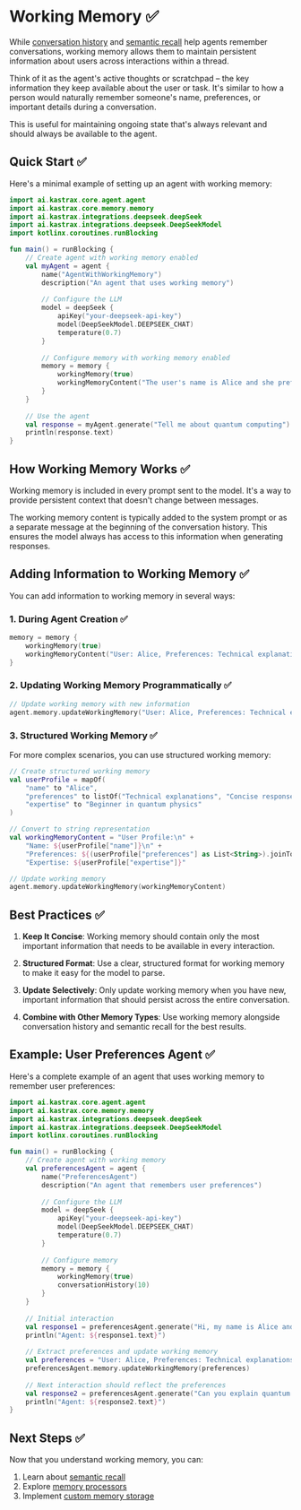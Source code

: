 # Working Memory ✅

While [conversation history](/docs/memory/overview#conversation-history) and [semantic recall](./semantic-recall.mdx) help agents remember conversations, working memory allows them to maintain persistent information about users across interactions within a thread.

Think of it as the agent's active thoughts or scratchpad – the key information they keep available about the user or task. It's similar to how a person would naturally remember someone's name, preferences, or important details during a conversation.

This is useful for maintaining ongoing state that's always relevant and should always be available to the agent.

## Quick Start ✅

Here's a minimal example of setting up an agent with working memory:

```kotlin
import ai.kastrax.core.agent.agent
import ai.kastrax.core.memory.memory
import ai.kastrax.integrations.deepseek.deepSeek
import ai.kastrax.integrations.deepseek.DeepSeekModel
import kotlinx.coroutines.runBlocking

fun main() = runBlocking {
    // Create agent with working memory enabled
    val myAgent = agent {
        name("AgentWithWorkingMemory")
        description("An agent that uses working memory")
        
        // Configure the LLM
        model = deepSeek {
            apiKey("your-deepseek-api-key")
            model(DeepSeekModel.DEEPSEEK_CHAT)
            temperature(0.7)
        }
        
        // Configure memory with working memory enabled
        memory = memory {
            workingMemory(true)
            workingMemoryContent("The user's name is Alice and she prefers concise responses.")
        }
    }
    
    // Use the agent
    val response = myAgent.generate("Tell me about quantum computing")
    println(response.text)
}
```

## How Working Memory Works ✅

Working memory is included in every prompt sent to the model. It's a way to provide persistent context that doesn't change between messages.

The working memory content is typically added to the system prompt or as a separate message at the beginning of the conversation history. This ensures the model always has access to this information when generating responses.

## Adding Information to Working Memory ✅

You can add information to working memory in several ways:

### 1. During Agent Creation ✅

```kotlin
memory = memory {
    workingMemory(true)
    workingMemoryContent("User: Alice, Preferences: Technical explanations, concise responses")
}
```

### 2. Updating Working Memory Programmatically ✅

```kotlin
// Update working memory with new information
agent.memory.updateWorkingMemory("User: Alice, Preferences: Technical explanations, concise responses, Examples: Preferred")
```

### 3. Structured Working Memory ✅

For more complex scenarios, you can use structured working memory:

```kotlin
// Create structured working memory
val userProfile = mapOf(
    "name" to "Alice",
    "preferences" to listOf("Technical explanations", "Concise responses"),
    "expertise" to "Beginner in quantum physics"
)

// Convert to string representation
val workingMemoryContent = "User Profile:\n" + 
    "Name: ${userProfile["name"]}\n" +
    "Preferences: ${(userProfile["preferences"] as List<String>).joinToString(", ")}\n" +
    "Expertise: ${userProfile["expertise"]}"

// Update working memory
agent.memory.updateWorkingMemory(workingMemoryContent)
```

## Best Practices ✅

1. **Keep It Concise**: Working memory should contain only the most important information that needs to be available in every interaction.

2. **Structured Format**: Use a clear, structured format for working memory to make it easy for the model to parse.

3. **Update Selectively**: Only update working memory when you have new, important information that should persist across the entire conversation.

4. **Combine with Other Memory Types**: Use working memory alongside conversation history and semantic recall for the best results.

## Example: User Preferences Agent ✅

Here's a complete example of an agent that uses working memory to remember user preferences:

```kotlin
import ai.kastrax.core.agent.agent
import ai.kastrax.core.memory.memory
import ai.kastrax.integrations.deepseek.deepSeek
import ai.kastrax.integrations.deepseek.DeepSeekModel
import kotlinx.coroutines.runBlocking

fun main() = runBlocking {
    // Create agent with working memory
    val preferencesAgent = agent {
        name("PreferencesAgent")
        description("An agent that remembers user preferences")
        
        // Configure the LLM
        model = deepSeek {
            apiKey("your-deepseek-api-key")
            model(DeepSeekModel.DEEPSEEK_CHAT)
            temperature(0.7)
        }
        
        // Configure memory
        memory = memory {
            workingMemory(true)
            conversationHistory(10)
        }
    }
    
    // Initial interaction
    val response1 = preferencesAgent.generate("Hi, my name is Alice and I prefer technical explanations that are concise.")
    println("Agent: ${response1.text}")
    
    // Extract preferences and update working memory
    val preferences = "User: Alice, Preferences: Technical explanations, concise responses"
    preferencesAgent.memory.updateWorkingMemory(preferences)
    
    // Next interaction should reflect the preferences
    val response2 = preferencesAgent.generate("Can you explain quantum entanglement?")
    println("Agent: ${response2.text}")
}
```

## Next Steps ✅

Now that you understand working memory, you can:

1. Learn about [semantic recall](./semantic-recall.mdx)
2. Explore [memory processors](./memory-processors.mdx)
3. Implement [custom memory storage](./implementations.mdx)
